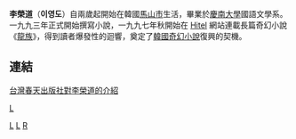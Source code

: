 {{blpunsourced|time=2018-05-29T10:36:16+00:00}}
'''李榮道'''（'''이영도'''）{{BD|1972年|}}自兩歲起開始在韓國[[馬山市|馬山市]]生活，畢業於[[慶南大學|慶南大學]]國語文學系。一九九三年正式開始撰寫小說，一九九七年秋開始在 [[Hitel|Hitel]] 網站連載長篇奇幻小說《[[龍族_(李榮道)|龍族]]》，得到讀者爆發性的迴響，奠定了[[韓國|韓國]][[奇幻小說|奇幻小說]]復興的契機。

==連結==
[http://www.bookspring.com.tw/publish/author.asp?productno=9789866675294 台灣春天出版社對李榮道的介紹] {{Wayback|url=http://www.bookspring.com.tw/publish/author.asp?productno=9789866675294 |date=20190821174437 }}

[[category:韓國作家|L]]
[[Category:奇幻小說家|L]]
[[Category:慶尚南道出身人物|L]]
[[Category:李姓|R]]